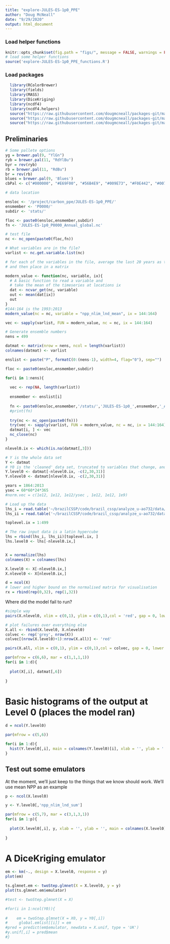 ```yaml
---
title: "explore-JULES-ES-1p0_PPE"
author: "Doug McNeall"
date: "9/29/2020"
output: html_document
---
```


### Load helper functions
```r

knitr::opts_chunk$set(fig.path = "figs/", message = FALSE, warnings = FALSE)
# load some helper functions
source('explore-JULES-ES-1p0_PPE_functions.R')
```

### Load packages
```r
  library(RColorBrewer)
  library(fields)
  library(MASS)
  library(DiceKriging)
  library(ncdf4)
  library(ncdf4.helpers)
  source("https://raw.githubusercontent.com/dougmcneall/packages-git/master/emtools.R")
  source("https://raw.githubusercontent.com/dougmcneall/packages-git/master/imptools.R")
  source("https://raw.githubusercontent.com/dougmcneall/packages-git/master/vistools.R")

```

## Preliminaries
```r
# Some pallete options
yg = brewer.pal(9, "YlGn")
ryb = brewer.pal(11, "RdYlBu")
byr = rev(ryb)
rb = brewer.pal(11, "RdBu")
br = rev(rb)
blues = brewer.pal(9, 'Blues')
cbPal <- c("#000000", "#E69F00", "#56B4E9", "#009E73", "#F0E442", "#0072B2", "#D55E00", "#CC79A7")


```


```r
# data location

ensloc <- '/project/carbon_ppe/JULES-ES-1p0_PPE/'
ensmember <- 'P0000/'
subdir <- 'stats/'

floc <- paste0(ensloc,ensmember,subdir)
fn <- 'JULES-ES-1p0_P0000_Annual_global.nc'

```

```r
# test file
nc <- nc_open(paste0(floc,fn))

# What variables are in the file? 
varlist <- nc.get.variable.list(nc)

```

```r
# for each of the variables in the file, average the last 20 years as the "modern" value,
# and then place in a matrix

modern_value <- function(nc, variable, ix){
  # A basic function to read a variable and 
  # take the mean of the timeseries at locations ix
  dat <- ncvar_get(nc, variable)
  out <- mean(dat[ix])
  out
}
#144:164 is the 1993:2013
modern_value(nc = nc, variable = "npp_nlim_lnd_mean", ix = 144:164)

vec <- sapply(varlist, FUN = modern_value, nc = nc, ix = 144:164)

```


```r
# Generate ensemble numbers
nens = 499

datmat <- matrix(nrow = nens, ncol = length(varlist))
colnames(datmat) <- varlist

enslist <- paste("P", formatC(0:(nens-1), width=4, flag="0"), sep="")

floc <- paste0(ensloc,ensmember,subdir)

for(i in 1:nens){
  
  vec <- rep(NA, length(varlist))
  
  ensmember <- enslist[i] 
  
  fn <- paste0(ensloc,ensmember,'/stats/','JULES-ES-1p0_',ensmember,'_Annual_global.nc')
  #print(fn)
  
  try(nc <- nc_open(paste0(fn)))
  try(vec <- sapply(varlist, FUN = modern_value, nc = nc, ix = 144:164))
  datmat[i, ] <- vec
  nc_close(nc)
}
```


```r
nlevel0.ix <- which(is.na(datmat[,3]))

# Y is the whole data set
Y <- datmat
# Y0 is the 'cleaned' data set, truncated to variables that change, and removing NAs
Y.level0 <- datmat[-nlevel0.ix, -c(2,30,31)]
Y.nlevel0 <- datmat[nlevel0.ix, -c(2,30,31)]

```



```r
years = 1864:2013
ysec = 60*60*24*365
#norm.vec = c(1e12, 1e12, 1e12/ysec , 1e12, 1e12, 1e9)

# Load up the data
lhs_i = read.table('~/brazilCSSP/code/brazil_cssp/analyze_u-ao732/data/ES_PPE_i/lhs_u-ao732.txt', header = TRUE)
lhs_ii = read.table('~/brazilCSSP/code/brazil_cssp/analyze_u-ao732/data/ES_PPE_ii/lhs_u-ao732a.txt', header = TRUE)

toplevel.ix = 1:499

# The raw input data is a latin hypercube
lhs = rbind(lhs_i, lhs_ii)[toplevel.ix, ]
lhs.level0 <- lhs[-nlevel0.ix,]


X = normalize(lhs)
colnames(X) = colnames(lhs)

X.level0 <- X[-nlevel0.ix,]
X.nlevel0 <- X[nlevel0.ix,]

d = ncol(X)
# lower and higher bound on the normalised matrix for visualisation
rx = rbind(rep(0,32), rep(1,32))
```


Where did the model fail to run?

```r

#simple way
pairs(X.nlevel0, xlim = c(0,1), ylim = c(0,1),col = 'red', gap = 0, lower.panel = NULL, pch = 20)

# plot failures over everything else
X.all <- rbind(X.level0, X.nlevel0)
colvec <- rep('grey', nrow(X))
colvec[(nrow(X.level0)+1):nrow(X.all)] <- 'red'

pairs(X.all, xlim = c(0,1), ylim = c(0,1),col = colvec, gap = 0, lower.panel = NULL, pch = 20, cex = 0.5)

```



```r
par(mfrow = c(6,6), mar = c(1,1,1,1))
for(i in 1:d){
  
  plot(X[,i], datmat[,6])
  
}

```


# Basic histograms of the output at Level 0 (places the model ran) 
```r
d = ncol(Y.level0)

par(mfrow = c(5,6))

for(i in 1:d){
  hist(Y.level0[,i], main = colnames(Y.level0)[i], xlab = '', ylab = '', col = 'lightgrey')
}


```

## Test out some emulators
At the moment, we'll just keep to the things that we know should work.
We'll use mean NPP as an example

```r
p <- ncol(X.level0)

y <- Y.level0[,'npp_nlim_lnd_sum']

par(mfrow = c(5,7), mar = c(3,1,3,1))
for(i in 1:p){
  
  plot(X.level0[,i], y, xlab = '', ylab = '', main = colnames(X.level0)[i])
  
}

```



# A DiceKriging emulator
```r

em <- km(~., design = X.level0, response = y)
plot(em)

```


```r

ts.glmnet.em <- twoStep.glmnet(X = X.level0, y = y)
plot(ts.glmnet.em$emulator)

```



```r


#test <- twoStep.glmnet(X = X)

#for(i in 1:ncol(Y0)){
  
#    em = twoStep.glmnet(X = X0, y = Y0[,i])
#     global.emlist[[i]] = em
#pred = predict(em$emulator, newdata = X.unif, type = 'UK')
#y.unif[,i] = pred$mean
#}



```





